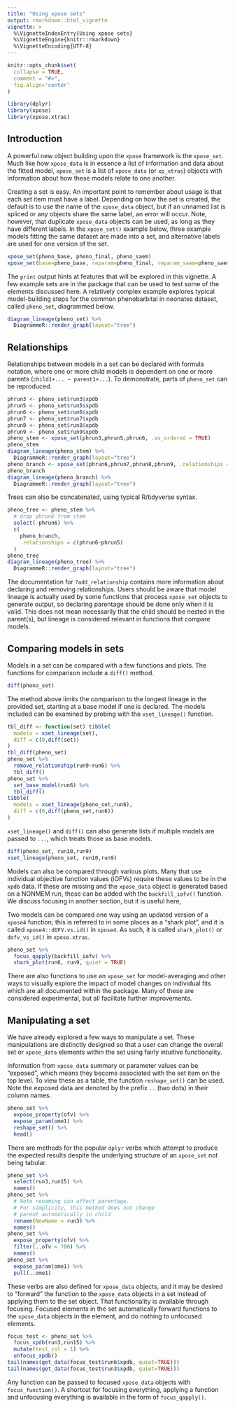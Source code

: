 ```yaml
---
title: "Using xpose sets"
output: rmarkdown::html_vignette
vignette: >
  %\VignetteIndexEntry{Using xpose sets}
  %\VignetteEngine{knitr::rmarkdown}
  %\VignetteEncoding{UTF-8}
---
```


```r
knitr::opts_chunk$set(
  collapse = TRUE,
  comment = "#>",
  fig.align='center'
)
```

```r
library(dplyr)
library(xpose)
library(xpose.xtras)
```

## Introduction

A powerful new object building upon the `xpose` framework is the `xpose_set`. Much like how `xpose_data` is in essence a list of information and data about the fitted model, `xpose_set` is a list of `xpose_data` (or `xp_xtras`) objects with information about how these models relate to one another.

Creating a set is easy. An important point to remember about usage is that each set item must have a label. Depending on how the set is created, the default is to use the name of the `xpose_data` object, but if an unnamed list is spliced or any objects share the same label, an error will occur. Note, however, that duplicate `xpose_data` objects can be used, as long as they have different labels. In the `xpose_set()` example below, three example models fitting the same dataset are made into a set, and alternative labels are used for one version of the set.

```r
xpose_set(pheno_base, pheno_final, pheno_saem)
xpose_set(base=pheno_base, reparam=pheno_final, reparam_saem=pheno_saem)
```

The `print` output hints at features that will be explored in this vignette. A few example sets are in the package that can be used to test some of the elements discussed here. A relatively complex example explores typical model-building steps for the common phenobarbital in neonates dataset, called `pheno_set`, diagrammed below.

```r
diagram_lineage(pheno_set) %>%
  DiagrammeR::render_graph(layout="tree")
```


## Relationships

Relationships between models in a set can be declared with formula notation, where one or more child models is dependent on one or more parents (`child1+... ~ parent1+...`). To demonstrate, parts of `pheno_set` can be reproduced.

```r
phrun3 <- pheno_set$run3$xpdb
phrun5 <- pheno_set$run5$xpdb
phrun6 <- pheno_set$run6$xpdb
phrun7 <- pheno_set$run7$xpdb
phrun8 <- pheno_set$run8$xpdb
phrun9 <- pheno_set$run9$xpdb
pheno_stem <- xpose_set(phrun3,phrun5,phrun6, .as_ordered = TRUE)
pheno_stem
diagram_lineage(pheno_stem) %>%
  DiagrammeR::render_graph(layout="tree")
pheno_branch <- xpose_set(phrun6,phrun7,phrun8,phrun9, .relationships = c(phrun7+phrun8+phrun9~phrun6))
pheno_branch
diagram_lineage(pheno_branch) %>%
  DiagrammeR::render_graph(layout="tree")
```

Trees can also be concatenated, using typical R/tidyverse syntax.

```r
pheno_tree <- pheno_stem %>% 
  # drop phrun6 from stem
  select(-phrun6) %>%
  c(
    pheno_branch,
    .relationships = c(phrun6~phrun5)
  )
pheno_tree
diagram_lineage(pheno_tree) %>%
  DiagrammeR::render_graph(layout="tree")
```

The documentation for `?add_relationship` contains more information about declaring and removing relationships. Users should be aware that model lineage is actually used by some functions that process `xpose_set` objects to generate output, so declaring parentage should be done only when it is valid. This does not mean necessarily that the child should be nested in the parent(s), but lineage is considered relevant in functions that compare models.

## Comparing models in sets

Models in a set can be compared with a few functions and plots. The functions for comparison include a `diff()` method.

```r
diff(pheno_set)
```

The method above limits the comparison to the longest lineage in the provided set, starting at a base model if one is declared. The models included can be examined by probing with the `xset_lineage()` function.

```r
tbl_diff <- function(set) tibble(
  models = xset_lineage(set),
  diff = c(0,diff(set))
)
tbl_diff(pheno_set)
pheno_set %>%
  remove_relationship(run9~run6) %>%
  tbl_diff()
pheno_set %>%
  set_base_model(run6) %>%
  tbl_diff()
tibble(
  models = xset_lineage(pheno_set,run6),
  diff = c(0,diff(pheno_set,run6))
)
```

`xset_lineage()` and `diff()` can also generate lists if multiple models are passed to `...`, which treats those as base models.

```r
diff(pheno_set, run10,run9)
xset_lineage(pheno_set, run10,run9)
```

Models can also be compared through various plots. Many that use individual objective function values (iOFVs) require these values to be in the `xpdb` data. If these are missing and the `xpose_data` object is generated based on a NONMEM run, these can be added with the `backfill_iofv()` function. We discuss focusing in another section, but it is useful here,

Two models can be compared one way using an updated version of a `xpose4` function; this is referred to in some places as a "shark plot", and it is called `xpose4::dOFV.vs.id()` in `xpose4`. As such, it is called `shark_plot()` or `dofv_vs_id()` in `xpose.xtras`.

```r
pheno_set %>%
  focus_qapply(backfill_iofv) %>%
  shark_plot(run6, run9, quiet = TRUE)
```

There are also functions to use an `xpose_set` for model-averaging and other ways to visually explore the impact of model changes on individual fits which are all documented within the package. Many of these are considered experimental, but all facilitate further improvements.

## Manipulating a set

We have already explored a few ways to manipulate a set. These manipulations are distinctly designed so that a user can change the overall set or `xpose_data` elements within the set using fairly intuitive functionality.

Information from `xpose_data` summary or parameter values can be "exposed", which means they become associated with the set item on the top level. To view these as a table, the function `reshape_set()` can be used. Note the exposed data are denoted by the prefix `..` (two dots) in their column names.

```r
pheno_set %>%
  expose_property(ofv) %>%
  expose_param(ome1) %>%
  reshape_set() %>%
  head()
```

There are methods for the popular `dplyr` verbs which attempt to produce the expected results despite the underlying structure of an `xpose_set` not being tabular.

```r
pheno_set %>%
  select(run3,run15) %>%
  names()
pheno_set %>%
  # Note renaming can affect parentage.
  # For simplicity, this method does not change 
  # parent automatically in child
  rename(NewName = run3) %>%
  names()
pheno_set %>%
  expose_property(ofv) %>%
  filter(..ofv < 700) %>%
  names()
pheno_set %>%
  expose_param(ome1) %>%
  pull(..ome1)
```

These verbs are also defined for `xpose_data` objects, and it may be desired to "forward" the function to the `xpose_data` objects in a set instead of applying them to the set object. That functionality is available through focusing. Focused elements in the set automatically forward functions to the `xpose_data` objects in the element, and do nothing to unfocused elements.

```r
focus_test <- pheno_set %>%
  focus_xpdb(run3,run15) %>%
  mutate(test_col = 1) %>%
  unfocus_xpdb()
tail(names(get_data(focus_test$run6$xpdb, quiet=TRUE)))
tail(names(get_data(focus_test$run3$xpdb, quiet=TRUE)))
```

Any function can be passed to focused `xpose_data` objects with `focus_function()`. A shortcut for focusing everything, applying a function and unfocusing everything is available in the form of `focus_qapply()`.
